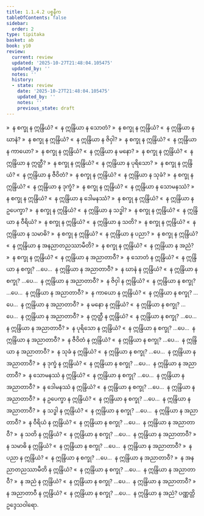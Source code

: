 ```yaml
---
title: 1.1.4.2 ပစ္စနီက
tableOfContents: false
sidebar:
  order: 2
type: tipitaka
basket: ab
book: y10
review:
  current: review
  updated: '2025-10-27T21:48:04.105475'
  updated_by: ''
  notes: ''
  history:
  - state: review
    date: '2025-10-27T21:48:04.105475'
    updated_by: ''
    notes: ''
    previous_state: draft
---
```



<ReviewStatus review={frontmatter.review} showDetails={true} />

<HypothesisAnnotation frontmatter={frontmatter} />

<DynamicBreadcrumb />

<Division number="72" book="y10" e="ch" v="35" p="83">

<Paragraph number="473" book="y10">
»  န စက္ခု န ဣန္ဒြိယံ?
</Paragraph>

<Paragraph number="474" book="y10">
«  န ဣန္ဒြိယာ န သောတံ?
</Paragraph>

<Paragraph number="475" book="y10">
»  န စက္ခု န ဣန္ဒြိယံ?
</Paragraph>

<Paragraph number="476" book="y10">
«  န ဣန္ဒြိယာ န ဃာနံ?
</Paragraph>

<Paragraph number="477" book="y10">
»  န စက္ခု န ဣန္ဒြိယံ?
</Paragraph>

<Paragraph number="478" book="y10">
«  န ဣန္ဒြိယာ န ဇိဝှါ?
</Paragraph>

<Paragraph number="479" book="y10">
»  န စက္ခု န ဣန္ဒြိယံ?
</Paragraph>

<Paragraph number="480" book="y10">
«  န ဣန္ဒြိယာ န ကာယော?
</Paragraph>

<Paragraph number="481" book="y10">
»  န စက္ခု န ဣန္ဒြိယံ?
</Paragraph>

<Paragraph number="482" book="y10">
«  န ဣန္ဒြိယာ န မနော?
</Paragraph>

<Paragraph number="483" book="y10">
»  န စက္ခု န ဣန္ဒြိယံ?
</Paragraph>

<Paragraph number="484" book="y10">
«  န ဣန္ဒြိယာ န ဣတ္ထီ?
</Paragraph>

<Paragraph number="485" book="y10">
»  န စက္ခု န ဣန္ဒြိယံ?
</Paragraph>

<Paragraph number="486" book="y10">
«  န ဣန္ဒြိယာ န ပုရိသော?
</Paragraph>

<Paragraph number="487" book="y10">
»  န စက္ခု န ဣန္ဒြိယံ?
</Paragraph>

<Paragraph number="488" book="y10">
«  န ဣန္ဒြိယာ န ဇီဝိတံ?
</Paragraph>

<Paragraph number="489" book="y10">
»  န စက္ခု န ဣန္ဒြိယံ?
</Paragraph>

<Paragraph number="490" book="y10">
«  န ဣန္ဒြိယာ န သုခံ?
</Paragraph>

<Paragraph number="491" book="y10">
»  န စက္ခု န ဣန္ဒြိယံ?
</Paragraph>

<Paragraph number="492" book="y10">
«  န ဣန္ဒြိယာ န ဒုက္ခံ?
</Paragraph>

<Paragraph number="493" book="y10">
»  န စက္ခု န ဣန္ဒြိယံ?
</Paragraph>

<Paragraph number="494" book="y10">
«  န ဣန္ဒြိယာ န သောမနဿံ?
</Paragraph>

<Paragraph number="495" book="y10">
»  န စက္ခု န ဣန္ဒြိယံ?
</Paragraph>

<Paragraph number="496" book="y10">
«  န ဣန္ဒြိယာ န ဒေါမနဿံ?
</Paragraph>

<Paragraph number="497" book="y10">
»  န စက္ခု န ဣန္ဒြိယံ?
</Paragraph>

<Paragraph number="498" book="y10">
«  န ဣန္ဒြိယာ န ဥပေက္ခာ?
</Paragraph>

<Paragraph number="499" book="y10">
»  န စက္ခု န ဣန္ဒြိယံ?
</Paragraph>

<Paragraph number="500" book="y10">
«  န ဣန္ဒြိယာ န သဒ္ဓါ?
</Paragraph>

<Paragraph number="501" book="y10">
»  န စက္ခု န ဣန္ဒြိယံ?
</Paragraph>

<Paragraph number="502" book="y10">
«  န ဣန္ဒြိယာ န ဝီရိယံ?
</Paragraph>

<Paragraph number="503" book="y10">
»  န စက္ခု န ဣန္ဒြိယံ?
</Paragraph>

<Paragraph number="504" book="y10">
«  န ဣန္ဒြိယာ န သတိ?
</Paragraph>

<Paragraph number="505" book="y10">
»  န စက္ခု န ဣန္ဒြိယံ?
</Paragraph>

<Paragraph number="506" book="y10">
«  န ဣန္ဒြိယာ န သမာဓိ?
</Paragraph>

<Paragraph number="507" book="y10">
»  န စက္ခု န ဣန္ဒြိယံ?
</Paragraph>

<Paragraph number="508" book="y10">
«  န ဣန္ဒြိယာ န ပညာ?
</Paragraph>

<Paragraph number="509" book="y10">
»  န စက္ခု န ဣန္ဒြိယံ?
</Paragraph>

<Paragraph number="510" book="y10">
«  န ဣန္ဒြိယာ န အနညာတညဿာမီတိ?
</Paragraph>

<Paragraph number="511" book="y10">
»  န စက္ခု န ဣန္ဒြိယံ?
</Paragraph>

<Paragraph number="512" book="y10">
«  န ဣန္ဒြိယာ န အညံ?
</Paragraph>

<Paragraph number="513" book="y10">
»  န စက္ခု န ဣန္ဒြိယံ?
</Paragraph>

<Paragraph number="514" book="y10">
«  န ဣန္ဒြိယာ န အညာတာဝီ?
</Paragraph>

</Division>
<Division number="73" book="y10" e="ch" v="35" p="84">

<Paragraph number="515" book="y10">
»  န သောတံ န ဣန္ဒြိယံ?
</Paragraph>

<Paragraph number="516" book="y10">
«  န ဣန္ဒြိယာ န စက္ခု? …ပေ…  န ဣန္ဒြိယာ န အညာတာဝီ?
</Paragraph>

</Division>
<Division number="74" book="y10" e="ch" v="35" p="84">

<Paragraph number="517" book="y10">
»  န ဃာနံ န ဣန္ဒြိယံ?
</Paragraph>

<Paragraph number="518" book="y10">
«  န ဣန္ဒြိယာ န စက္ခု? …ပေ…  န ဣန္ဒြိယာ န အညာတာဝီ?
</Paragraph>

</Division>
<Division number="75" book="y10" e="ch" v="35" p="84">

<Paragraph number="519" book="y10">
»  န ဇိဝှါ န ဣန္ဒြိယံ?
</Paragraph>

<Paragraph number="520" book="y10">
«  န ဣန္ဒြိယာ န စက္ခု? …ပေ…  န ဣန္ဒြိယာ န အညာတာဝီ?
</Paragraph>

</Division>
<Division number="76" book="y10" e="ch" v="35" p="84">

<Paragraph number="521" book="y10">
»  န ကာယော န ဣန္ဒြိယံ?
</Paragraph>

<Paragraph number="522" book="y10">
«  န ဣန္ဒြိယာ န စက္ခု? …ပေ…  န ဣန္ဒြိယာ န အညာတာဝီ?
</Paragraph>

</Division>
<Division number="77" book="y10" e="ch" v="35" p="84">

<Paragraph number="523" book="y10">
»  န မနော န ဣန္ဒြိယံ?
</Paragraph>

<Paragraph number="524" book="y10">
«  န ဣန္ဒြိယာ န စက္ခု? …ပေ…  န ဣန္ဒြိယာ န အညာတာဝီ?
</Paragraph>

</Division>
<Division number="78" book="y10" e="ch" v="35" p="84">

<Paragraph number="525" book="y10">
»  န ဣတ္ထီ န ဣန္ဒြိယံ?
</Paragraph>

<Paragraph number="526" book="y10">
«  န ဣန္ဒြိယာ န စက္ခု? …ပေ…  န ဣန္ဒြိယာ န အညာတာဝီ?
</Paragraph>

</Division>
<Division number="79" book="y10" e="ch" v="35" p="84">

<Paragraph number="527" book="y10">
»  န ပုရိသော န ဣန္ဒြိယံ?
</Paragraph>

<Paragraph number="528" book="y10">
«  န ဣန္ဒြိယာ န စက္ခု? …ပေ…  န ဣန္ဒြိယာ န အညာတာဝီ?
</Paragraph>

</Division>
<Division number="80" book="y10" e="ch" v="35" p="84">

<Paragraph number="529" book="y10">
»  န ဇီဝိတံ န ဣန္ဒြိယံ?
</Paragraph>

<Paragraph number="530" book="y10">
«  န ဣန္ဒြိယာ န စက္ခု? …ပေ…  န ဣန္ဒြိယာ န အညာတာဝီ?
</Paragraph>

</Division>
<Division number="81" book="y10" e="ch" v="35" p="85">

<Paragraph number="531" book="y10">
»  န သုခံ န ဣန္ဒြိယံ?
</Paragraph>

<Paragraph number="532" book="y10">
«  န ဣန္ဒြိယာ န စက္ခု? …ပေ…  န ဣန္ဒြိယာ န အညာတာဝီ?
</Paragraph>

</Division>
<Division number="82" book="y10" e="ch" v="35" p="85">

<Paragraph number="533" book="y10">
»  န ဒုက္ခံ န ဣန္ဒြိယံ?
</Paragraph>

<Paragraph number="534" book="y10">
«  န ဣန္ဒြိယာ န စက္ခု? …ပေ…  န ဣန္ဒြိယာ န အညာတာဝီ?
</Paragraph>

</Division>
<Division number="83" book="y10" e="ch" v="35" p="85">

<Paragraph number="535" book="y10">
»  န သောမနဿံ န ဣန္ဒြိယံ?
</Paragraph>

<Paragraph number="536" book="y10">
«  န ဣန္ဒြိယာ န စက္ခု? …ပေ…  န ဣန္ဒြိယာ န အညာတာဝီ?
</Paragraph>

</Division>
<Division number="84" book="y10" e="ch" v="35" p="85">

<Paragraph number="537" book="y10">
»  န ဒေါမနဿံ န ဣန္ဒြိယံ?
</Paragraph>

<Paragraph number="538" book="y10">
«  န ဣန္ဒြိယာ န စက္ခု? …ပေ…  န ဣန္ဒြိယာ န အညာတာဝီ?
</Paragraph>

</Division>
<Division number="85" book="y10" e="ch" v="35" p="85">

<Paragraph number="539" book="y10">
»  န ဥပေက္ခာ န ဣန္ဒြိယံ?
</Paragraph>

<Paragraph number="540" book="y10">
«  န ဣန္ဒြိယာ န စက္ခု? …ပေ…  န ဣန္ဒြိယာ န အညာတာဝီ?
</Paragraph>

</Division>
<Division number="86" book="y10" e="ch" v="35" p="85">

<Paragraph number="541" book="y10">
»  န သဒ္ဓါ န ဣန္ဒြိယံ?
</Paragraph>

<Paragraph number="542" book="y10">
«  န ဣန္ဒြိယာ န စက္ခု? …ပေ…  န ဣန္ဒြိယာ န အညာတာဝီ?
</Paragraph>

</Division>
<Division number="87" book="y10" e="ch" v="35" p="85">

<Paragraph number="543" book="y10">
»  န ဝီရိယံ န ဣန္ဒြိယံ?
</Paragraph>

<Paragraph number="544" book="y10">
«  န ဣန္ဒြိယာ န စက္ခု? …ပေ…  န ဣန္ဒြိယာ န အညာတာဝီ?
</Paragraph>

</Division>
<Division number="88" book="y10" e="ch" v="35" p="85">

<Paragraph number="545" book="y10">
»  န သတိ န ဣန္ဒြိယံ?
</Paragraph>

<Paragraph number="546" book="y10">
«  န ဣန္ဒြိယာ န စက္ခု? …ပေ…  န ဣန္ဒြိယာ န အညာတာဝီ?
</Paragraph>

</Division>
<Division number="89" book="y10" e="ch" v="35" p="85">

<Paragraph number="547" book="y10">
»  န သမာဓိ န ဣန္ဒြိယံ?
</Paragraph>

<Paragraph number="548" book="y10">
«  န ဣန္ဒြိယာ န စက္ခု? …ပေ…  န ဣန္ဒြိယာ န အညာတာဝီ?
</Paragraph>

</Division>
<Division number="90" book="y10" e="ch" v="35" p="85">

<Paragraph number="549" book="y10">
»  န ပညာ န ဣန္ဒြိယံ?
</Paragraph>

<Paragraph number="550" book="y10">
«  န ဣန္ဒြိယာ န စက္ခု? …ပေ…  န ဣန္ဒြိယာ န အညာတာဝီ?
</Paragraph>

</Division>
<Division number="91" book="y10" e="ch" v="35" p="85">

<Paragraph number="551" book="y10">
»  န အနညာတညဿာမီတိ န ဣန္ဒြိယံ?
</Paragraph>

<Paragraph number="552" book="y10">
«  န ဣန္ဒြိယာ န စက္ခု? …ပေ…  န ဣန္ဒြိယာ န အညာတာဝီ?
</Paragraph>

</Division>
<Division number="92" book="y10" e="ch" v="35" p="85">

<Paragraph number="553" book="y10">
»  န အညံ န ဣန္ဒြိယံ?
</Paragraph>

<Paragraph number="554" book="y10">
«  န ဣန္ဒြိယာ န စက္ခု? …ပေ…  န ဣန္ဒြိယာ န အညာတာဝီ?
</Paragraph>

</Division>
<Division number="93" book="y10" e="ch" v="35" p="85">

<Paragraph number="555" book="y10">
»  န အညာတာဝီ န ဣန္ဒြိယံ?
</Paragraph>

<Paragraph number="556" book="y10">
«  န ဣန္ဒြိယာ န စက္ခု? …ပေ…  န ဣန္ဒြိယာ န အညံ?

</Paragraph>
</Division>

<Paragraph number="557" type="center" book="y10">
ပဏ္ဏတ္တိဥဒ္ဒေသဝါရော.
</Paragraph>